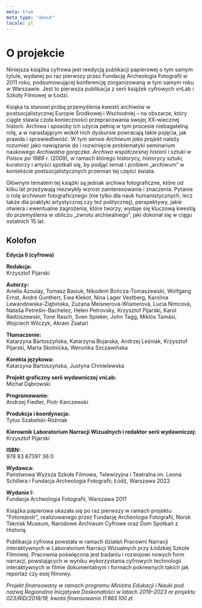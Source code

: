 ```yaml
---
meta: true
meta_type: "about"
locale: pl
---
```


# O projekcie

Niniejsza książka cyfrowa jest reedycją publikacji papierowej o tym samym tytule, wydanej po raz pierwszy przez Fundację Archeologia Fotografii w 2011 roku, podsumowującej konferencję zorganizowaną w tym samym roku w Warszawie. Jest to pierwsza publikacja z serii książek cyfrowych vnLab i Szkoły Filmowej w Łodzi.

Ksiąka ta stanowi próbę przemyślenia kwestii archiwów w postsocjalistycznej Europie Środkowej i Wschodniej – na obszarze, który ciągle stawia czoła konieczności przepracowania swojej XX-wiecznej historii. Archiwa i sposoby ich użycia pełnią w tym procesie niebagatelną rolę, a w narastającym wokół nich dyskursie powracają takie pojęcia, jak prawda i sprawiedliwość. W tym sensie *Archiwum jako projekt* należy rozumieć jako nawiązanie do i rozwinięcie problematyki seminarium naukowego *Archiwalna gorączka. Archiwa współczesnej historii i sztuki w Polsce po 1989 r.* (2009), w ramach którego historycy, historycy sztuki, kuratorzy i artyści spotkali się, by podjąć temat i problem „archiwum” w kontekście postsocjalistycznych przemian tej części świata.

Głównym tematem tej książki są jednak archiwa fotograficzne, które od kilku lat przeżywają niezwykły wzrost zainteresowania i znaczenia. Pytanie o rolę archiwum fotograficznego (nie tylko dla nauk humanistycznych, lecz także dla praktyki artystycznej czy też politycznej), perspektywy, jakie otwiera i ewentualne zagrożenia, które tworzy, wydaje się kluczową kwestią do przemyślenia w obliczu „zwrotu archiwalnego”, jaki dokonał się w ciągu ostatnich 15 lat.

## Kolofon

**Edycja II (cyfrowa)**

**Redakcja:**<br/>
Krzysztof Pijarski

**Autorzy:**<br/>
Ariella Azoulay, Tomasz Basiuk, Nikodem Bończa-Tomaszewski, Wolfgang Ernst, André Gunthert, Ewa Klekot, Nina Lager Vestberg, Karolina Lewandowska-Ziębińska, Zuzana Meisnerová-Wismerová, Lucia Nimcová, Nataša Petrešin-Bachelez, Helen Petrovsky, Krzysztof Pijarski, Karol Radziszewski, Tone Rasch, Sven Spieker, John Tagg, Miklós Tamási, Wojciech Wilczyk, Akram Zaatari

**Tłumaczenie:**<br/>
Katarzyna Bartoszyńska, Katarzyna Bojarska, Andrzej Leśniak, Krzysztof Pijarski, Marta Skotnicka, Weronika Szczawińska

**Korekta językowa:**<br/>
Katarzyna Bartoszyńska, Justyna Chmielewska

**Projekt graficzny serii wydawniczej vnLab:**<br/>
Michał Dąbrowski

**Programowanie:**<br/>
Andrzej Fiedler, Piotr Karczewski

**Produkcja i koordynacja:**<br/>
Tytus Szabelski-Różniak

**Kierownik Laboratorium Narracji Wizualnych i redaktor serii wydawniczej:**<br/>
Krzysztof Pijarski

**ISBN:**<br/>
978 83 67397 36 0

**Wydawca:**<br/>
Państwowa Wyższa Szkoła Filmowa, Telewizyjna i Teatralna im. Leona Schillera i Fundacja Archeologia Fotografii; Łódź, Warszawa 2023

**Wydanie I:**<br/>
Fundacja Archeologia Fotografii, Warszawa 2011

Książka papierowa ukazała się po raz pierwszy w ramach projektu "Fotorejestr", realizowanego przez Fundację Archeologia Fotografii, Norsk Teknisk Museum, Narodowe Archiwum Cyfrowe oraz Dom Spotkań z Historią.

Publikacja cyfrowa powstała w ramach działań Pracowni Narracji interaktywnych w Laboratorium Narracji Wizualnych przy Łódzkiej Szkole Filmowej. Pracownia poświęcona jest badaniu i rozwojowi nowych form narracji, powstających w wyniku wykorzystania cyfrowych technologii interaktywnych w filmie dokumentalnym i formach pokrewnych takich jak reportaż czy esej filmowy.

*Projekt finansowany w ramach programu Ministra Edukacji i Nauki pod nazwą Regionalna Inicjatywa Doskonałości w latach 2019–2023 nr projektu 023/RID/2018/19, kwota finansowania 11 865 100 zł.*